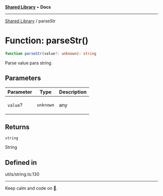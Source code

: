 
<Meta title="Libs/Shared/functions/parseStr" />



[**Shared Library**](/?path=/docs/libs-shared-overview--page) • **Docs**

***

[Shared Library](/?path=/docs/libs-shared-overview--page) / parseStr

# Function: parseStr()

```ts
function parseStr(value?: unknown): string
```

Parse value para string

## Parameters

<table>
<thead>
<tr>
<th>Parameter</th>
<th>Type</th>
<th>Description</th>
</tr>
</thead>
<tbody>
<tr>
<td>

`value`?

</td>
<td>

`unknown`

</td>
<td>

any

</td>
</tr>
</tbody>
</table>

## Returns

`string`

String

## Defined in

utils/string.ts:130


***

Keep calm and code on 🤘.